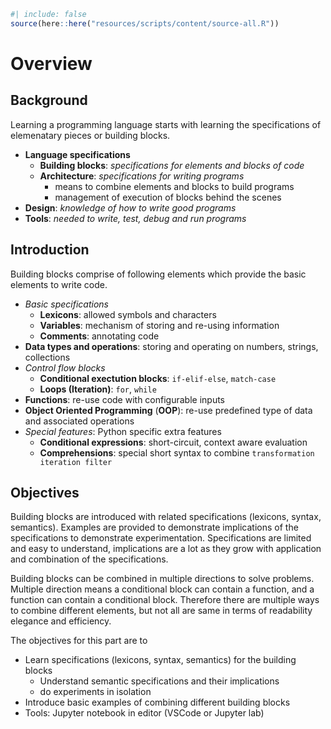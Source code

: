 ```r
#| include: false
source(here::here("resources/scripts/content/source-all.R"))
```

# Overview {.unnumbered}

## Background

Learning a programming language starts with learning the specifications of elemenatary pieces or building blocks.

- **Language specifications**
    - [**Building blocks**: _specifications for elements and blocks of code_]{color="brown"}
    - **Architecture**: _specifications for writing programs_
        - means to combine elements and blocks to build programs
        - management of execution of blocks behind the scenes
- **Design**: _knowledge of how to write good programs_
- **Tools**: _needed to write, test, debug and run programs_

## Introduction

Building blocks comprise of following elements which provide the basic elements to write code.

- _Basic specifications_
    - **Lexicons**: allowed symbols and characters
    - **Variables**: mechanism of storing and re-using information
    - **Comments**: annotating code
- **Data types and operations**: storing and operating on numbers, strings, collections
- _Control flow blocks_
    - **Conditional exectution blocks**: `if-elif-else`, `match-case`
    - **Loops (Iteration)**: `for`, `while`
- **Functions**: re-use code with configurable inputs
- **Object Oriented Programming** (**OOP**): re-use predefined type of data and associated operations
- _Special features_: Python specific extra features
    - **Conditional expressions**: short-circuit, context aware evaluation
    - **Comprehensions**: special short syntax to combine `transformation iteration filter`

## Objectives

Building blocks are introduced with related specifications (lexicons, syntax, semantics). Examples are provided to demonstrate implications of the specifications to demonstrate experimentation. Specifications are limited and easy to understand, implications are a lot as they grow with application and combination of the specifications.

Building blocks can be combined in multiple directions to solve problems. Multiple direction means a conditional block can contain a function, and a function can contain a conditional block. Therefore there are multiple ways to combine different elements, but not all are same in terms of readability elegance and efficiency.

The objectives for this part are to

- Learn specifications (lexicons, syntax, semantics) for the building blocks
    - Understand semantic specifications and their implications
    - do experiments in isolation
- Introduce basic examples of combining different building blocks
- Tools: Jupyter notebook in editor (VSCode or Jupyter lab)

